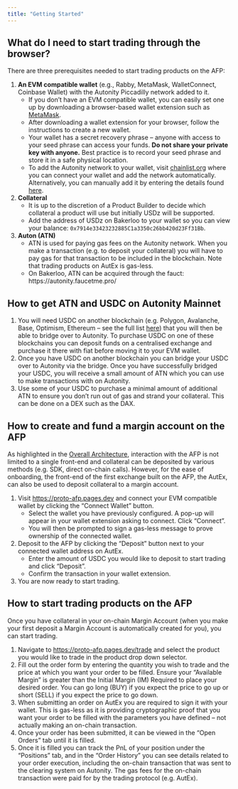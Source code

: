 ```yaml
---
title: "Getting Started"
---
```


## What do I need to start trading through the browser?

There are three prerequisites needed to start trading products on the AFP:

1. **An EVM compatible wallet** (e.g., Rabby, MetaMask, WalletConnect, Coinbase Wallet) with the Autonity Piccadilly network added to it.
    - If you don’t have an EVM compatible wallet, you can easily set one up by downloading a browser-based wallet extension such as [MetaMask](https://metamask.io/download).
    - After downloading a wallet extension for your browser, follow the instructions to create a new wallet.
    - Your wallet has a secret recovery phrase – anyone with access to your seed phrase can access your funds. **Do not share your private key with anyone.** Best practice is to record your seed phrase and store it in a safe physical location.
    - To add the Autonity network to your wallet, visit [chainlist.org](https://chainlist.org/?testnets=true&search=piccadilly) where you can connect your wallet and add the network automatically. Alternatively, you can manually add it by entering the details found [here](https://chainlist.org/?testnets=true&search=piccadilly).
2. **Collateral**
    - It is up to the discretion of a Product Builder to decide which collateral a product will use but initially USDz will be supported.
    - Add the address of USDz on Bakerloo to your wallet so you can view your balance: `0x7914e33423232885C1a3350c26bb420d23Ff31Bb`. 
3. **Auton (ATN)**
    - ATN is used for paying gas fees on the Autonity network. When you make a transaction (e.g. to deposit your collateral) you will have to pay gas for that transaction to be included in the blockchain. Note that trading products on AutEx is gas-less. 
    - On Bakerloo, ATN can be acquired through the fauct: https://autonity.faucetme.pro/


## How to get ATN and USDC on Autonity Mainnet

1. You will need USDC on another blockchain (e.g. Polygon, Avalanche, Base, Optimism, Ethereum – see the full list [here](https://chainlist.org/?search=usdc)) that you will then be able to bridge over to Autonity. To purchase USDC on one of these blockchains you can deposit funds on a centralised exchange and purchase it there with fiat before moving it to your EVM wallet.
2. Once you have USDC on another blockchain you can bridge your USDC over to Autonity via the bridge. Once you have successfully bridged your USDC, you will receive a small amount of ATN which you can use to make transactions with on Autonity.
3. Use some of your USDC to purchase a minimal amount of additional ATN to ensure you don’t run out of gas and strand your collateral. This can be done on a DEX such as the DAX.


## How to create and fund a margin account on the AFP

As highlighted in the [Overall Architecture](architecture.qmd), interaction with the AFP is not limited to a single front-end and collateral can be deposited by various methods (e.g. SDK, direct on-chain calls). However, for the ease of onboarding, the front-end of the first exchange built on the AFP, the AutEx, can also be used to deposit collateral to a margin account.

1. Visit [https://proto-afp.pages.dev](https://proto-afp.pages.dev) and connect your EVM compatible wallet by clicking the “Connect Wallet” button.
    - Select the wallet you have previously configured. A pop-up will appear in your wallet extension asking to connect. Click “Connect”.
    - You will then be prompted to sign a gas-less message to prove ownership of the connected wallet.
2. Deposit to the AFP by clicking the “Deposit” button next to your connected wallet address on AutEx.
    - Enter the amount of USDC you would like to deposit to start trading and click “Deposit”.
    - Confirm the transaction in your wallet extension.
3. You are now ready to start trading.


## How to start trading products on the AFP

Once you have collateral in your on-chain Margin Account (when you make your first deposit a Margin Account is automatically created for you), you can start trading.

1. Navigate to [https://proto-afp.pages.dev/trade](https://proto-afp.pages.dev/trade) and select the product you would like to trade in the product drop down selector.
2. Fill out the order form by entering the quantity you wish to trade and the price at which you want your order to be filled. Ensure your “Available Margin” is greater than the Initial Margin (IM) Required to place your desired order. You can go long (BUY) if you expect the price to go up or short (SELL) if you expect the price to go down.
3. When submitting an order on AutEx you are required to sign it with your wallet. This is gas-less as it is providing cryptographic proof that you want your order to be filled with the parameters you have defined – not actually making an on-chain transaction.
4. Once your order has been submitted, it can be viewed in the “Open Orders” tab until it is filled.
5. Once it is filled you can track the PnL of your position under the “Positions” tab, and in the “Order History” you can see details related to your order execution, including the on-chain transaction that was sent to the clearing system on Autonity. The gas fees for the on-chain transaction were paid for by the trading protocol (e.g. AutEx).
